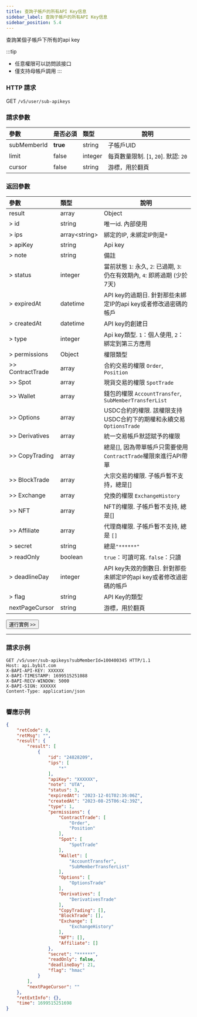 ```yaml
---
title: 查詢子帳戶的所有API Key信息
sidebar_label: 查詢子帳戶的所有API Key信息
sidebar_position: 5.4
---
```

查詢某個子帳戶下所有的api key

:::tip
* 任意權限可以訪問該接口
* 僅支持母帳戶調用
:::

### HTTP 請求
GET `/v5/user/sub-apikeys`

### 請求參數
| 參數 | 是否必須 | 類型 | 說明|
|:----- |:-------|:-----|------ |
|subMemberId |**true** |string |子帳戶UID|
|limit |false |integer |每頁數量限制. [`1`, `20`]. 默認: `20`|
|cursor |false |string |游標，用於翻頁|

### 返回參數
| 參數 | 類型 | 說明|
|:----- |:-----|----- |
|result |array |Object|
|> id |string |唯一id. 內部使用|
|> ips |array&#60;string&#62; |綁定的IP, 未綁定IP則是`*`|
|> apiKey |string |Api key |
|> note |string |備註 |
|> status |integer |當前狀態 `1`: 永久, `2`: 已過期, `3`: 仍在有效期內, `4`: 即將過期 (少於7天) |
|> expiredAt |datetime |API key的過期日. 針對那些未綁定IP的api key或者修改過密碼的帳戶|
|> createdAt |datetime |API key的創建日 |
|> type |integer |Api key類型. `1`：個人使用, `2`：綁定到第三方應用 |
|> permissions |Object |權限類型 |
|>> ContractTrade |array |合約交易的權限 `Order`, `Position` |
|>> Spot |array |現貨交易的權限 `SpotTrade` |
|>> Wallet |array |錢包的權限 `AccountTransfer`, `SubMemberTransferList` |
|>> Options |array |USDC合約的權限. 該權限支持USDC合約下的期權和永續交易 `OptionsTrade` |
|>> Derivatives |array |統一交易帳戶默認賦予的權限 |
|>> CopyTrading |array |總是[], 因為帶單帳戶只需要使用`ContractTrade`權限來進行API帶單|
|>> BlockTrade |array |大宗交易的權限. 子帳戶暫不支持，總是[]|
|>> Exchange |array |兌換的權限 `ExchangeHistory` |
|>> NFT |array |NFT的權限. 子帳戶暫不支持, 總是[]|
|>> Affiliate |array |代理商權限. 子帳戶暫不支持, 總是 `[]` |
|> secret |string |總是`"******"` |
|> readOnly |boolean |`true`：可讀可寫. `false`：只讀 |
|> deadlineDay |integer |API key失效的倒數日. 針對那些未綁定IP的api key或者修改過密碼的帳戶 |
|> flag |string |API Key的類型|
|nextPageCursor |string |游標，用於翻頁 |

<a href="/api-explorer/v5/user/list-sub-apikeys"><Button>運行實例 >></Button></a>

---

### 請求示例

<Tabs groupId="programming-languages">
<TabItem value="http" label="HTTP">

```http
GET /v5/user/sub-apikeys?subMemberId=100400345 HTTP/1.1
Host: api.bybit.com
X-BAPI-API-KEY: XXXXXX
X-BAPI-TIMESTAMP: 1699515251088
X-BAPI-RECV-WINDOW: 5000
X-BAPI-SIGN: XXXXXX
Content-Type: application/json
```

</TabItem>
<TabItem value="python" label="Python">

```python

```

</TabItem>
</Tabs>

### 響應示例

```json
{
    "retCode": 0,
    "retMsg": "",
    "result": {
        "result": [
            {
                "id": "24828209",
                "ips": [
                    "*"
                ],
                "apiKey": "XXXXXX",
                "note": "UTA",
                "status": 3,
                "expiredAt": "2023-12-01T02:36:06Z",
                "createdAt": "2023-08-25T06:42:39Z",
                "type": 1,
                "permissions": {
                    "ContractTrade": [
                        "Order",
                        "Position"
                    ],
                    "Spot": [
                        "SpotTrade"
                    ],
                    "Wallet": [
                        "AccountTransfer",
                        "SubMemberTransferList"
                    ],
                    "Options": [
                        "OptionsTrade"
                    ],
                    "Derivatives": [
                        "DerivativesTrade"
                    ],
                    "CopyTrading": [],
                    "BlockTrade": [],
                    "Exchange": [
                        "ExchangeHistory"
                    ],
                    "NFT": [],
                    "Affiliate": []
                },
                "secret": "******",
                "readOnly": false,
                "deadlineDay": 21,
                "flag": "hmac"
            }
        ],
        "nextPageCursor": ""
    },
    "retExtInfo": {},
    "time": 1699515251698
}
```
